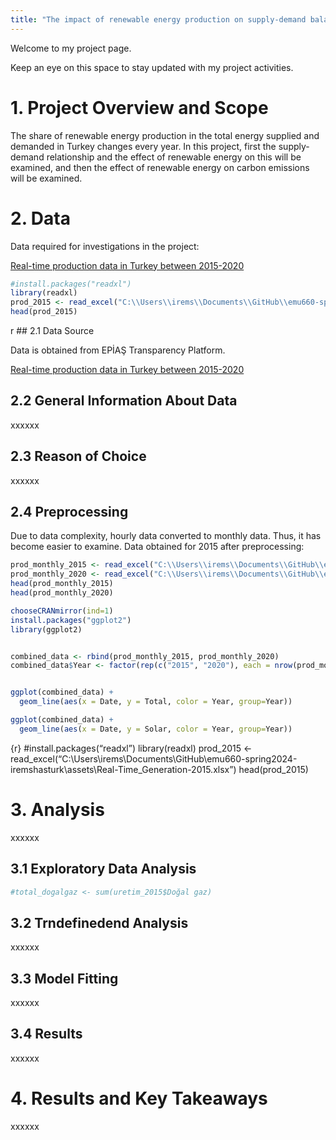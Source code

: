```yaml
---
title: "The impact of renewable energy production on supply-demand balance and carbon emissions in Turkey"
---
```


Welcome to my project page.

Keep an eye on this space to stay updated with my project activities.

# 1. Project Overview and Scope

The share of renewable energy production in the total energy supplied and demanded in Turkey changes every year. In this project, first the supply-demand relationship and the effect of renewable energy on this will be examined, and then the effect of renewable energy on carbon emissions will be examined.

# 2. Data

Data required for investigations in the project:

<a href="https://seffaflik.epias.com.tr/electricity/electricity-generation/ex-post-generation/real-time-generation">Real-time production data in Turkey between 2015-2020</a>

```r
#install.packages("readxl")
library(readxl)
prod_2015 <- read_excel("C:\\Users\\irems\\Documents\\GitHub\\emu660-spring2024-iremshasturk\\assets\\Real-Time_Generation-2015.xlsx")
head(prod_2015)

```

{r}

## 2.1 Data Source

Data is obtained from EPİAŞ Transparency Platform.

<a href="https://seffaflik.epias.com.tr/electricity/electricity-generation/ex-post-generation/real-time-generation">Real-time production data in Turkey between 2015-2020</a>

## 2.2 General Information About Data

xxxxxx

## 2.3 Reason of Choice

xxxxxx

## 2.4 Preprocessing

Due to data complexity, hourly data converted to monthly data. Thus, it has become easier to examine. Data obtained for 2015 after preprocessing:

```r

prod_monthly_2015 <- read_excel("C:\\Users\\irems\\Documents\\GitHub\\emu660-spring2024-iremshasturk\\assets\\Real-Time_Generation-monthly_2015.xlsx")
prod_monthly_2020 <- read_excel("C:\\Users\\irems\\Documents\\GitHub\\emu660-spring2024-iremshasturk\\assets\\Real-Time_Generation-monthly_2020.xlsx")
head(prod_monthly_2015)
head(prod_monthly_2020)

chooseCRANmirror(ind=1)
install.packages("ggplot2") 
library(ggplot2)


combined_data <- rbind(prod_monthly_2015, prod_monthly_2020)
combined_data$Year <- factor(rep(c("2015", "2020"), each = nrow(prod_monthly_2015)))


ggplot(combined_data) +
  geom_line(aes(x = Date, y = Total, color = Year, group=Year))

ggplot(combined_data) +
  geom_line(aes(x = Date, y = Solar, color = Year, group=Year))
```

{r} #install.packages("readxl") library(readxl) prod_2015 \<- read_excel("C:\\Users\\irems\\Documents\\GitHub\\emu660-spring2024-iremshasturk\\assets\\Real-Time_Generation-2015.xlsx") head(prod_2015)

# 3. Analysis

xxxxxx

## 3.1 Exploratory Data Analysis

```r
#total_dogalgaz <- sum(uretim_2015$Doğal gaz)
```

## 3.2 Trndefinedend Analysis

xxxxxx

## 3.3 Model Fitting

xxxxxx

## 3.4 Results

xxxxxx

# 4. Results and Key Takeaways

xxxxxx
